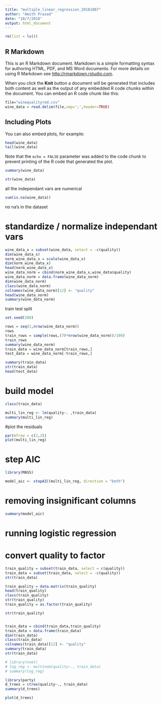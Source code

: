 ```yaml
---
title: "multiple_linear_regression_20181007"
author: "Amith Prasad"
date: "10/7/2018"
output: html_document
---
```


```r
rm(list = ls())
```

## R Markdown

This is an R Markdown document. Markdown is a simple formatting syntax for authoring HTML, PDF, and MS Word documents. For more details on using R Markdown see <http://rmarkdown.rstudio.com>.

When you click the **Knit** button a document will be generated that includes both content as well as the output of any embedded R code chunks within the document. You can embed an R code chunk like this:

```r
file="winequalityred.csv"
wine_data = read.delim(file,sep=';',header=TRUE)
```

## Including Plots

You can also embed plots, for example:

```r
head(wine_data)
tail(wine_data)
```

Note that the `echo = FALSE` parameter was added to the code chunk to prevent printing of the R code that generated the plot.

```r
summary(wine_data)
```

```r
str(wine_data)
```

all the independant vars are numerical

```r
sum(is.na(wine_data))
```
no na's in the dataset

# standardize / normalize independant vars
```r
wine_data_x = subset(wine_data, select = -c(quality))
dim(wine_data_x)
norm_wine_data_x = scale(wine_data_x)
dim(norm_wine_data_x)
head(norm_wine_data_x)
wine_data_norm = cbind(norm_wine_data_x,wine_data$quality)
wine_data_norm = data.frame(wine_data_norm)
dim(wine_data_norm)
class(wine_data_norm)
colnames(wine_data_norm)[12] <- "quality"
head(wine_data_norm)
summary(wine_data_norm)
```

train test split
```r
set.seed(200)

rows = seq(1,nrow(wine_data_norm))
rows
train_rows = sample(rows,(70*nrow(wine_data_norm))/100)
train_rows
summary(wine_data_norm)
train_data = wine_data_norm[train_rows,]
test_data = wine_data_norm[-train_rows,]

summary(train_data)
str(train_data)
head(test_data)

```

# build model
```r
class(train_data)

multi_lin_reg <- lm(quality~. ,train_data)
summary(multi_lin_reg)
```

#plot the residuals
```r
par(mfrow = c(2,2))
plot(multi_lin_reg)
```

# step AIC
```r
library(MASS)

model_aic <- stepAIC(multi_lin_reg, direction = "both")


```

# removing insignificant columns

```r
summary(model_aic)
```

# running logistic regression

# convert quality to factor

```r
train_quality = subset(train_data, select = c(quality))
train_data = subset(train_data, select = -c(quality))
str(train_data)

train_quality = data.matrix(train_quality)
head(train_quality)
class(train_quality)
str(train_quality)
train_quality = as.factor(train_quality)

str(train_quality)


train_data = cbind(train_data,train_quality)
train_data = data.frame(train_data)
dim(train_data)
class(train_data)
colnames(train_data)[12] <- "quality"
summary(train_data)
str(train_data)
```

```r


# library(nnet)
# log_reg <- multinom(quality~., train_data)
# summary(log_reg)

library(party)
d_trees = ctree(quality~., train_data)
summary(d_trees)
```

```r
plot(d_trees)
```

